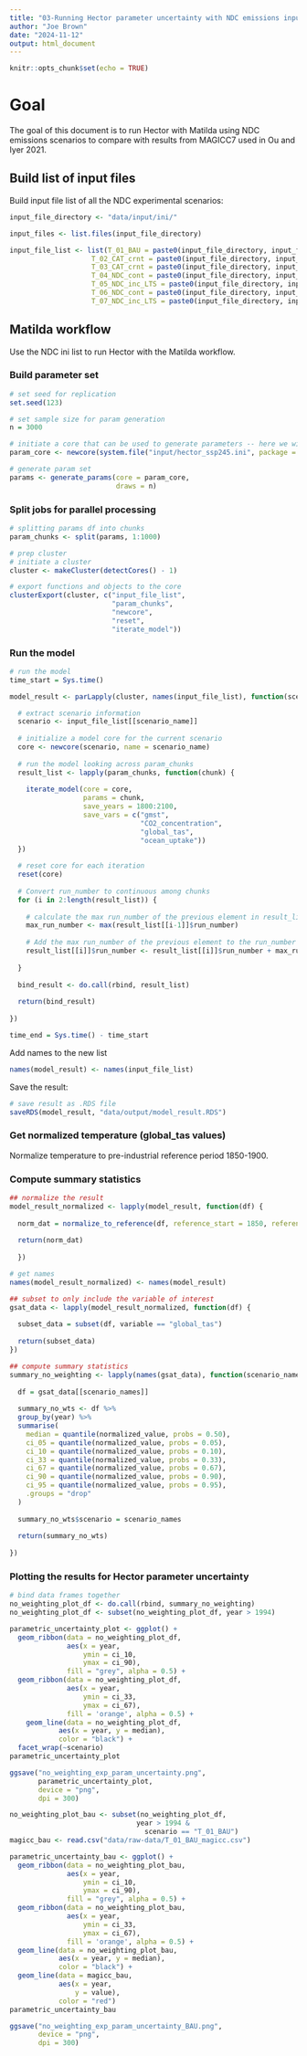 ```yaml
---
title: "03-Running Hector parameter uncertainty with NDC emissions input"
author: "Joe Brown"
date: "2024-11-12"
output: html_document
---
```


```r
knitr::opts_chunk$set(echo = TRUE)
```

# Goal

The goal of this document is to run Hector with Matilda using NDC emissions scenarios to compare with results from MAGICC7 used in Ou and Iyer 2021.

## Build list of input files

Build input file list of all the NDC experimental scenarios:

```r
input_file_directory <- "data/input/ini/"

input_files <- list.files(input_file_directory)

input_file_list <- list(T_01_BAU = paste0(input_file_directory, input_files[1]),
                    T_02_CAT_crnt = paste0(input_file_directory, input_files[2]), 
                    T_03_CAT_crnt = paste0(input_file_directory, input_files[3]),
                    T_04_NDC_cont = paste0(input_file_directory, input_files[4]), 
                    T_05_NDC_inc_LTS = paste0(input_file_directory, input_files[5]), 
                    T_06_NDC_cont = paste0(input_file_directory, input_files[6]),
                    T_07_NDC_inc_LTS = paste0(input_file_directory, input_files[7]))

```

## Matilda workflow

Use the NDC ini list to run Hector with the Matilda workflow.

### Build parameter set

```r
# set seed for replication
set.seed(123)

# set sample size for param generation
n = 3000

# initiate a core that can be used to generate parameters -- here we will use SSP2-4.5
param_core <- newcore(system.file("input/hector_ssp245.ini", package = "hector"))

# generate param set
params <- generate_params(core = param_core,
                          draws = n)

```

### Split jobs for parallel processing

```r
# splitting params df into chunks
param_chunks <- split(params, 1:1000)

# prep cluster
# initiate a cluster
cluster <- makeCluster(detectCores() - 1)

# export functions and objects to the core
clusterExport(cluster, c("input_file_list", 
                         "param_chunks", 
                         "newcore", 
                         "reset", 
                         "iterate_model"))

```

### Run the model
```r

# run the model 
time_start = Sys.time()

model_result <- parLapply(cluster, names(input_file_list), function(scenario_name){

  # extract scenario information 
  scenario <- input_file_list[[scenario_name]]
  
  # initialize a model core for the current scenario
  core <- newcore(scenario, name = scenario_name)
  
  # run the model looking across param_chunks 
  result_list <- lapply(param_chunks, function(chunk) {
    
    iterate_model(core = core, 
                  params = chunk,
                  save_years = 1800:2100,
                  save_vars = c("gmst",
                                "CO2_concentration",
                                "global_tas",
                                "ocean_uptake"))
  })
  
  # reset core for each iteration
  reset(core)
  
  # Convert run_number to continuous among chunks 
  for (i in 2:length(result_list)) {
    
    # calculate the max run_number of the previous element in result_list
    max_run_number <- max(result_list[[i-1]]$run_number)
    
    # Add the max run_number of the previous element to the run_number of the current element
    result_list[[i]]$run_number <- result_list[[i]]$run_number + max_run_number
    
  }
  
  bind_result <- do.call(rbind, result_list)
  
  return(bind_result)
  
})

time_end = Sys.time() - time_start

```

Add names to the new list
```r
names(model_result) <- names(input_file_list)
```

Save the result:
```r
# save result as .RDS file
saveRDS(model_result, "data/output/model_result.RDS")

```

### Get normalized temperature (global_tas values)

Normalize temperature to pre-industrial reference period 1850-1900.

### Compute summary statistics

```r
## normalize the result 
model_result_normalized <- lapply(model_result, function(df) {
  
  norm_dat = normalize_to_reference(df, reference_start = 1850, reference_end = 1900)
  
  return(norm_dat)
  
  })

# get names 
names(model_result_normalized) <- names(model_result)

## subset to only include the variable of interest
gsat_data <- lapply(model_result_normalized, function(df) {
  
  subset_data = subset(df, variable == "global_tas")
  
  return(subset_data)
})

## compute summary statistics
summary_no_weighting <- lapply(names(gsat_data), function(scenario_names) {
  
  df = gsat_data[[scenario_names]]
  
  summary_no_wts <- df %>% 
  group_by(year) %>% 
  summarise(
    median = quantile(normalized_value, probs = 0.50), 
    ci_05 = quantile(normalized_value, probs = 0.05),
    ci_10 = quantile(normalized_value, probs = 0.10),
    ci_33 = quantile(normalized_value, probs = 0.33),
    ci_67 = quantile(normalized_value, probs = 0.67), 
    ci_90 = quantile(normalized_value, probs = 0.90), 
    ci_95 = quantile(normalized_value, probs = 0.95), 
    .groups = "drop"
  )
  
  summary_no_wts$scenario = scenario_names
  
  return(summary_no_wts)
  
})


```

### Plotting the results for Hector parameter uncertainty

```r
# bind data frames together 
no_weighting_plot_df <- do.call(rbind, summary_no_weighting)
no_weighting_plot_df <- subset(no_weighting_plot_df, year > 1994)

parametric_uncertainty_plot <- ggplot() +
  geom_ribbon(data = no_weighting_plot_df, 
              aes(x = year, 
                  ymin = ci_10, 
                  ymax = ci_90), 
              fill = "grey", alpha = 0.5) +
  geom_ribbon(data = no_weighting_plot_df, 
              aes(x = year, 
                  ymin = ci_33, 
                  ymax = ci_67), 
              fill = 'orange', alpha = 0.5) +
    geom_line(data = no_weighting_plot_df, 
            aes(x = year, y = median), 
            color = "black") +
  facet_wrap(~scenario)
parametric_uncertainty_plot

ggsave("no_weighting_exp_param_uncertainty.png",
       parametric_uncertainty_plot,
       device = "png", 
       dpi = 300)
```

```r
no_weighting_plot_bau <- subset(no_weighting_plot_df, 
                               year > 1994 &
                                 scenario == "T_01_BAU")
magicc_bau <- read.csv("data/raw-data/T_01_BAU_magicc.csv")

parametric_uncertainty_bau <- ggplot() +
  geom_ribbon(data = no_weighting_plot_bau, 
              aes(x = year, 
                  ymin = ci_10, 
                  ymax = ci_90), 
              fill = "grey", alpha = 0.5) +
  geom_ribbon(data = no_weighting_plot_bau, 
              aes(x = year, 
                  ymin = ci_33, 
                  ymax = ci_67), 
              fill = 'orange', alpha = 0.5) +
  geom_line(data = no_weighting_plot_bau, 
            aes(x = year, y = median), 
            color = "black") +
  geom_line(data = magicc_bau, 
            aes(x = year, 
                y = value), 
            color = "red")
parametric_uncertainty_bau

ggsave("no_weighting_exp_param_uncertainty_BAU.png", 
       device = "png", 
       dpi = 300)
```

